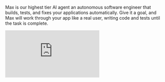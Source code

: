 Max is our highest tier AI agent an autonomous software engineer that builds, tests, and fixes your applications automatically. Give it a goal, and Max will work through your app like a real user, writing code and tests until the task is complete.

<div style={{position: 'relative', paddingBottom: '56.25%', height: 0}}>
  <iframe 
    src="https://www.loom.com/embed/45b0369945df4fd286a7011bc58eeb15?sid=9999c611-6a42-4880-9198-2b01a5e39989" 
    frameBorder="0" 
    webkitAllowFullScreen 
    mozAllowFullScreen 
    allowFullScreen 
    style={{position: 'absolute', top: 0, left: 0, width: '100%', height: '100%'}}
  />
</div>

## What Makes Max Different

Anything already lets you build products without coding. So what's new about Max?

**It builds for you.**

We gave Max eyes, hands, and more intelligence and autonomy. Max sees and uses your app. It operates on its own live or in the background. Like a real engineer.

- Max runs your app in a full browser. It looks at it the way a user does and notices what happens as it tries it.
- Max uses your app like a person. It scrolls, types, clicks, logs in, uploads, checks out to try end to end flows.
- It keeps going on its own. Goal → try the app → change something → try again, until solved. It sometimes runs for 100+ steps and 30+ minutes (but usually it solves it faster)

Max is a personal product engineer designed to help anyone ship complex projects.

## Getting Started

**Requirements**: Anything subscription ($200+/month) + credits for Max tasks

**Start a Max task**:
1. Select Max from the mode switcher in an active project
2. Give it a goal in natural language:
   - "Add swipe gestures to navigate between screens"
   - "Implement push notifications for new messages"
3. Launch Max and watch it work
4. Wait for agent to report its work as completed

![Max in action](/images/testmax.png)

## Use Cases

**Nuanced issues or problems in your application**
- "Users sometimes get logged out when refreshing"
- "Checkout fails randomly on mobile"
- "Double charges on fast taps"

**Features you want shipped without babysitting**
- "Add user onboarding flow"
- "Implement search functionality"
- "Repair drag and drop functionality"

**Pre-launch QA across all key flows**
- Run multiple Max instances in parallel
- Test signup, payment, invites simultaneously
- Launch with confidence everything works

## Real Examples

**Broken checkout flow**
- Max walked through the Stripe integration step-by-step
- Identified timing issues with payment initialization
- Fixed loading states and error handling
- Result: 100% checkout success rate

**Mobile double-submit bug**
- Max emulated fast thumb taps to reproduce the issue
- Added client-side submission locking
- Implemented server-side idempotency keys
- Result: Zero duplicate charges


## Pricing

Available to all **$200+/mo** subscribers. Each Max task uses credits based on job size.

## Try It Today

Give Max a goal:
- "Add swipe gestures to navigate between screens"
- "Implement push notifications for new messages"
